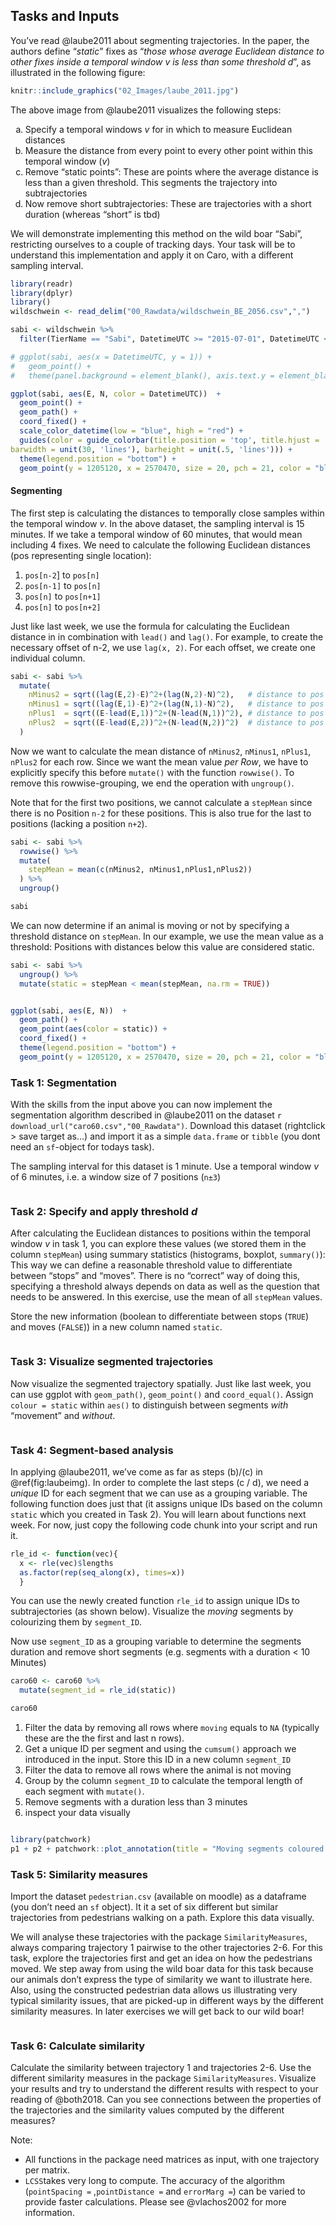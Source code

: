 ## Tasks and Inputs

You've read @laube2011 about segmenting trajectories. In the paper, the authors define "*static*" fixes as "*those whose average Euclidean distance to other fixes inside a temporal window v is less than some threshold d*", as illustrated in the following figure:


```r
knitr::include_graphics("02_Images/laube_2011.jpg")
```

The above image from @laube2011 visualizes the following steps:

(a) Specify a temporal windows $v$ for in which to measure Euclidean distances
(b) Measure the distance from every point to every other point within this temporal window ($v$)
(c) Remove "static points": These are points  where the average distance is less than a given threshold. This segments the trajectory into subtrajectories
(d) Now remove short subtrajectories: These are trajectories with a short duration (whereas "short" is tbd)

We will demonstrate implementing this method on the wild boar "Sabi", restricting ourselves to a couple of tracking days. Your task will be to understand this implementation and apply it on Caro, with a different sampling interval.


```r
library(readr)
library(dplyr)
library()
wildschwein <- read_delim("00_Rawdata/wildschwein_BE_2056.csv",",")

sabi <- wildschwein %>%
  filter(TierName == "Sabi", DatetimeUTC >= "2015-07-01", DatetimeUTC < "2015-07-03")

```


```r

# ggplot(sabi, aes(x = DatetimeUTC, y = 1)) + 
#   geom_point() +
#   theme(panel.background = element_blank(), axis.text.y = element_blank(), axis.ticks.y = element_blank(), axis.title.y = element_blank())

ggplot(sabi, aes(E, N, color = DatetimeUTC))  +
  geom_point() +
  geom_path() +
  coord_fixed() +
  scale_color_datetime(low = "blue", high = "red") +
  guides(color = guide_colorbar(title.position = 'top', title.hjust = .5,
barwidth = unit(30, 'lines'), barheight = unit(.5, 'lines'))) +
  theme(legend.position = "bottom") +
  geom_point(y = 1205120, x = 2570470, size = 20, pch = 21, color = "black", stroke = 4)

```




#### Segmenting

The first step is calculating the distances to temporally close samples within the temporal window *v*. In the above dataset, the sampling interval is 15 minutes. If we take a temporal window of 60 minutes, that would mean including 4 fixes. We need to calculate the following Euclidean distances (pos representing single location):

1. `pos[n-2`] to `pos[n]`
2. `pos[n-1]` to `pos[n]`
3. `pos[n]` to `pos[n+1]`
4. `pos[n]` to `pos[n+2]`

Just like last week, we use the formula for calculating the Euclidean distance in in combination with `lead()` and `lag()`. For example, to create the necessary offset of n-2, we use `lag(x, 2)`. For each offset, we create one individual column.


```r

sabi <- sabi %>%
  mutate(
    nMinus2 = sqrt((lag(E,2)-E)^2+(lag(N,2)-N)^2),   # distance to pos -30 minutes
    nMinus1 = sqrt((lag(E,1)-E)^2+(lag(N,1)-N)^2),   # distance to pos -15 minutes
    nPlus1  = sqrt((E-lead(E,1))^2+(N-lead(N,1))^2), # distance to pos +15 mintues
    nPlus2  = sqrt((E-lead(E,2))^2+(N-lead(N,2))^2)  # distance to pos +30 minutes
  )

```

Now we want to calculate the mean distance of `nMinus2`, `nMinus1`, `nPlus1`, `nPlus2` for each row. Since we want the mean value *per Row*, we have to explicitly specify this before `mutate()` with the function `rowwise()`. To remove this rowwise-grouping, we end the operation with `ungroup()`. 

Note that for the first two positions, we cannot calculate a `stepMean` since there is no Position `n-2` for these positions. This is also true for the last to positions (lacking a position `n+2`).

```r
sabi <- sabi %>%
  rowwise() %>%
  mutate(
    stepMean = mean(c(nMinus2, nMinus1,nPlus1,nPlus2))
  ) %>%
  ungroup() 

sabi
```

We can now determine if an animal is moving or not by specifying a threshold distance on `stepMean`. In our example, we use the mean value as a threshold: Positions with distances below this value are considered static.

```r

sabi <- sabi %>% 
  ungroup() %>%
  mutate(static = stepMean < mean(stepMean, na.rm = TRUE))


ggplot(sabi, aes(E, N))  +
  geom_path() +
  geom_point(aes(color = static)) +
  coord_fixed() +
  theme(legend.position = "bottom") +
  geom_point(y = 1205120, x = 2570470, size = 20, pch = 21, color = "black", stroke = 4)
```





### Task 1: Segmentation

With the skills from the input above you can now implement the segmentation algorithm described in @laube2011 on the dataset `r download_url("caro60.csv","00_Rawdata")`. Download this dataset (rightclick > save target as...) and import it as a simple `data.frame` or `tibble` (you dont need an `sf`-object for todays task).

The sampling interval for this dataset is 1 minute. Use a temporal window $v$ of 6 minutes, i.e. a window size of 7 positions (`n±3`)


```r
```



### Task 2: Specify and apply threshold *d*


After calculating the Euclidean distances to positions within the temporal window *v* in task 1, you can explore these values (we stored them in the column `stepMean`) using summary statistics (histograms, boxplot, `summary()`): This way we can define a reasonable threshold value to differentiate between "stops" and "moves". There is no "correct" way of doing this, specifying a threshold always depends on data as well as the question that needs to be answered. In this exercise, use the mean of all `stepMean` values.

Store the new information (boolean to differentiate between stops (`TRUE`) and moves (`FALSE`)) in a new column named `static`.

```r
```


### Task 3: Visualize segmented trajectories

Now visualize the segmented trajectory spatially. Just like last week, you can use ggplot with `geom_path()`, `geom_point()` and `coord_equal()`. Assign `colour = static` within `aes()` to distinguish between segments *with* "movement" and *without*.

```r
```


### Task 4: Segment-based analysis

In applying @laube2011, we've come as far as steps (b)/(c) in \@ref(fig:laubeimg). In order to complete the last steps (c / d), we need a *unique* ID for each segment that we can use as a grouping variable. The following function does just that (it assigns unique IDs based on the column `static` which you created in Task 2). You will learn about functions next week. For now, just copy the following code chunk into your script and run it.


```r
rle_id <- function(vec){
  x <- rle(vec)$lengths
  as.factor(rep(seq_along(x), times=x))
  }
```


You can use the newly created function `rle_id` to assign unique IDs to subtrajectories (as shown below). Visualize the *moving* segments by colourizing them by `segment_ID`. 

Now use `segment_ID` as a grouping variable to determine the segments duration and remove short segments (e.g. segments with a duration < 10 Minutes) 

```r
caro60 <- caro60 %>%
  mutate(segment_id = rle_id(static))

caro60
```


1. Filter the data by removing all rows where `moving` equals to `NA` (typically these are the the first and last n rows). 
2. Get a unique ID per segment and using the `cumsum()` approach we introduced in the input. Store this ID in a new column `segment_ID`
3. Filter the data to remove all rows where the animal is not moving 
4. Group by the column `segment_ID` to calculate the temporal length of each segment with `mutate()`.
5. Remove segments with a duration less than 3 minutes
6. inspect your data visually


```r
```


```r
library(patchwork)
p1 + p2 + patchwork::plot_annotation(title = "Moving segments coloured by segment ID")
```

### Task 5: Similarity measures 

Import the dataset `pedestrian.csv` (available on moodle) as a dataframe (you don't need an `sf` object). It it a set of six different but similar trajectories from pedestrians walking on a path. Explore this data visually.

We will analyse these trajectories with the package `SimilarityMeasures`, always comparing trajectory 1 pairwise to the other trajectories 2-6. For this task, explore the trajectories first and get an idea on how the pedestrians moved. We step away from using the wild boar data for this task because our animals don't express the type of similarity we want to illustrate here. Also, using the constructed pedestrian data allows us illustrating very typical similarity issues, that are picked-up in different ways by the different similarity measures. In later exercises we will get back to our wild boar!

```r
```




### Task 6: Calculate similarity


Calculate the similarity between trajectory 1 and trajectories 2-6. Use the different similarity measures in the package `SimilarityMeasures`. Visualize your results and try to understand the different results with respect to your reading of @both2018. Can you see connections between the properties of the trajectories and the similarity values computed by the different measures?

Note: 

- All functions in the package need matrices as input, with one trajectory per matrix. 
- `LCSS`takes very long to compute. The accuracy of the algorithm (`pointSpacing =` ,`pointDistance =` and `errorMarg =`) can be varied to provide faster calculations. Please see @vlachos2002 for more information.


```r
```










